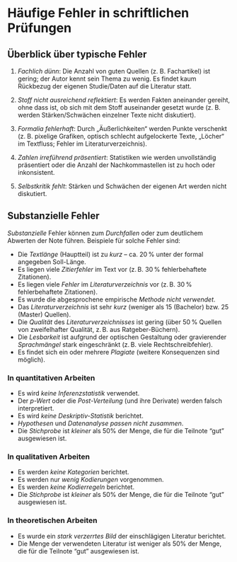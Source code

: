 # Häufige Fehler in schriftlichen Prüfungen





## Überblick über typische Fehler

1. *Fachlich dünn*: Die Anzahl von guten Quellen (z. B. Fachartikel) ist gering; der Autor kennt sein Thema zu wenig. Es findet kaum Rückbezug der eigenen Studie/Daten auf die Literatur statt.

2. *Stoff nicht ausreichend reflektiert*: Es werden Fakten aneinander gereiht, ohne dass ist, ob sich mit dem Stoff auseinander gesetzt wurde (z. B. werden Stärken/Schwächen einzelner Texte nicht diskutiert).

3. *Formalia fehlerhaft*: Durch „Äußerlichkeiten“ werden Punkte verschenkt (z. B. pixelige Grafiken, optisch schlecht aufgelockerte Texte, „Löcher“ im Textfluss; Fehler im Literaturverzeichnis).

4. *Zahlen irreführend präsentiert*: Statistiken wie werden unvollständig präsentiert oder die Anzahl der Nachkommastellen ist zu hoch oder inkonsistent.

5.  *Selbstkritik fehlt*: Stärken und Schwächen der eigenen Art werden nicht diskutiert.


## Substanzielle Fehler

*Substanzielle* Fehler können zum *Durchfallen* oder zum deutlichem Abwerten der Note führen. Beispiele für solche Fehler sind:

- Die *Textlänge* (Hauptteil) ist zu *kurz* – ca. 20 % unter der formal angegeben Soll-Länge.
- Es liegen viele *Zitierfehler* im Text vor (z. B. 30 % fehlerbehaftete Zitationen).
- Es liegen viele *Fehler* im *Literaturverzeichnis* vor (z. B. 30 % fehlerbehaftete Zitationen).
- Es wurde die abgesprochene empirische *Methode nicht verwendet*.
- Das *Literaturverzeichnis* ist sehr *kurz* (weniger als 15 (Bachelor) bzw. 25 (Master) Quellen).
- Die *Qualität* des *Literaturverzeichnisses* ist gering (über 50 % Quellen von zweifelhafter Qualität, z. B. aus Ratgeber-Büchern).
- Die *Lesbarkeit* ist aufgrund der optischen Gestaltung oder gravierender *Sprachmängel* stark eingeschränkt (z. B. viele Rechtschreibfehler).
- Es findet sich ein oder mehrere *Plagiate* (weitere Konsequenzen sind möglich).


### In quantitativen Arbeiten

- Es wird *keine Inferenzstatistik* verwendet.
- Der *p-Wert* oder die *Post-Verteilung *(und ihre Derivate) werden falsch interpretiert.
- Es wird *keine Deskriptiv-Statistik* berichtet.
- *Hypothesen* und *Datenanalyse* *passen nicht zusammen*.
- Die *Stichprobe* ist *kleiner* als 50% der Menge, die für die Teilnote "gut" ausgewiesen ist.

### In qualitativen Arbeiten

- Es werden *keine Kategorien *berichtet.
- Es werden nur *wenig Kodierungen* vorgenommen.
- Es werden *keine Kodierregeln* berichtet.
- Die *Stichprobe* ist *kleiner* als 50% der Menge, die für die Teilnote "gut" ausgewiesen ist.

### In theoretischen Arbeiten

- Es wurde ein *stark verzerrtes Bild* der einschlägigen Literatur berichtet.
- Die Menge der verwendeten Literatur ist weniger als 50% der Menge, die für die Teilnote "gut" ausgewiesen ist.


